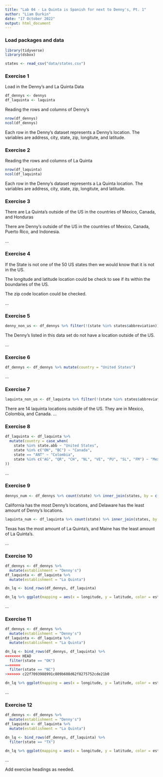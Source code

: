 ---
title: "Lab 04 - La Quinta is Spanish for next to Denny's, Pt. 1"
author: "Liam Durkin"
date: "17 October 2022"
output: html_document
---

### Load packages and data

```{r load-packages, message = FALSE}
library(tidyverse)
library(dsbox) 
```

```{r load-data, message = FALSE}
states <- read_csv("data/states.csv")
```

### Exercise 1

Load in the Denny's and La Quinta Data

```{r}
df_dennys <- dennys
df_laquinta <- laquinta
```

Reading the rows and columns of Denny's

```{r}
nrow(df_dennys)
ncol(df_dennys)
```

Each row in the Denny's dataset represents a Denny's location.
The variables are address, city, state, zip, longitute, and latitude.

### Exercise 2

Reading the rows and columns of La Quinta

```{r}
nrow(df_laquinta)
ncol(df_laquinta)
```

Each row in the Denny's dataset represents a La Quinta location.
The variables are address, city, state, zip, longitute, and latitude.

### Exercise 3

There are La Quinta's outside of the US in the countries of Mexico, Canada, and Honduras

There are Denny's outside of the US in the countries of Mexico, Canada, Puerto Rico, and Indonesia.

...

### Exercise 4

If the State is not one of the 50 US states then we would know that it is not in the US.

The longitude and latitude location could be check to see if its within the boundaries of the US.

The zip code location could be checked.

...

### Exercise 5

```{r}
denny_non_us <- df_dennys %>% filter(!(state %in% states$abbreviation))
```

The Denny's listed in this data set do not have a location outside of the US.

...

### Exercise 6

```{r}
df_dennys <- df_dennys %>% mutate(country = "United States")
```

...

### Exercise 7

```{r}
laquinta_non_us <- df_laquinta %>% filter(!(state %in% states$abbreviation))
```

There are 14 laquinta locations outside of the US.
They are in Mexico, Colombia, and Canada.
...

### Exercise 8

```{r}
df_laquinta <- df_laquinta %>% 
  mutate(country = case_when(
    state %in% state.abb ~ "United States",
    state %in% c("ON", "BC") ~ "Canada",
    state == "ANT" ~ "Colombia",
    state %in% c("AG", "QR", "CH", "NL", "VE", "PU", "SL", "FM") ~ "Mexico"
))
```

...

### Exercise 9

```{r}
dennys_num <- df_dennys %>% count(state) %>% inner_join(states, by = c("state" = "abbreviation"))
```

California has the most Denny's locations, and Delaware has the least amount of Denny's locations.

```{r}
laquinta_num <- df_laquinta %>% count(state) %>% inner_join(states, by = c("state" = "abbreviation"))
```

Texas has the most amount of La Quinta's, and Maine has the least amount of La Quinta's.

...

### Exercise 10

```{r}
df_dennys <- df_dennys %>%
  mutate(establishment = "Denny's")
df_laquinta <- df_laquinta %>%
  mutate(establishment = "La Quinta")

dn_lq <- bind_rows(df_dennys, df_laquinta)

dn_lq %>% ggplot(mapping = aes(x = longitude, y = latitude, color = establishment)) + geom_point()
```

...

### Exercise 11

```{r}
df_dennys <- df_dennys %>%
  mutate(establishment = "Denny's")
df_laquinta <- df_laquinta %>%
  mutate(establishment = "La Quinta")

dn_lq <- bind_rows(df_dennys, df_laquinta) %>%
<<<<<<< HEAD
  filter(state == "OK")
=======
  filter(state == "NC")
>>>>>>> c22f7093988991c809b608d62f8275752cde21b0

dn_lq %>% ggplot(mapping = aes(x = longitude, y = latitude, color = establishment)) + geom_point()
```

...

### Exercise 12

```{r}
df_dennys <- df_dennys %>%
  mutate(establishment = "Denny's")
df_laquinta <- df_laquinta %>%
  mutate(establishment = "La Quinta")

dn_lq <- bind_rows(df_dennys, df_laquinta) %>%
  filter(state == "TX")

dn_lq %>% ggplot(mapping = aes(x = longitude, y = latitude, color = establishment)) + geom_point()
```

...

Add exercise headings as needed.
